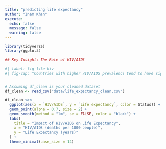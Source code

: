 ```yaml
---
title: "predicting life expectancy"
author: "Inam Khan"
execute:
  echo: false
  message: false
  warning: false
---
```


```r
library(tidyverse)
library(ggplot2)
```

```r
## Key Insight: The Role of HIV/AIDS

#| label: fig-life-hiv
#| fig-cap: "Countries with higher HIV/AIDS prevalence tend to have significantly lower life expectancy."


# Assuming df_clean is your cleaned dataset
df_clean <- read_csv("data/life_expectancy_clean.csv")

df_clean %>%
  ggplot(aes(x = `HIV/AIDS`, y = `Life expectancy`, color = Status)) +
  geom_point(alpha = 0.7, size = 2) +
  geom_smooth(method = "lm", se = FALSE, color = "black") +
  labs(
    title = "Impact of HIV/AIDS on Life Expectancy",
    x = "HIV/AIDS (deaths per 1000 people)",
    y = "Life Expectancy (years)"
  ) +
  theme_minimal(base_size = 14)
```
